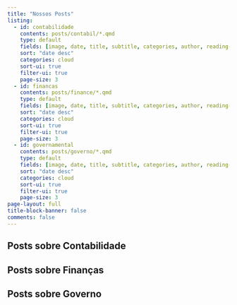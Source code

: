 ```yaml
---
title: "Nossos Posts"
listing:
  - id: contabilidade
    contents: posts/contabil/*.qmd
    type: default
    fields: [image, date, title, subtitle, categories, author, reading-time]  
    sort: "date desc"
    categories: cloud
    sort-ui: true
    filter-ui: true
    page-size: 3
  - id: financas
    contents: posts/finance/*.qmd
    type: default
    fields: [image, date, title, subtitle, categories, author, reading-time]  
    sort: "date desc"
    categories: cloud
    sort-ui: true
    filter-ui: true
    page-size: 3
  - id: governamental
    contents: posts/governo/*.qmd
    type: default
    fields: [image, date, title, subtitle, categories, author, reading-time]  
    sort: "date desc"
    categories: cloud
    sort-ui: true
    filter-ui: true
    page-size: 3
page-layout: full
title-block-banner: false
comments: false
---
```


## Posts sobre Contabilidade

::: {#contabilidade}
:::

## Posts sobre Finanças

::: {#financas}
:::

## Posts sobre Governo

::: {#governamental}
:::
